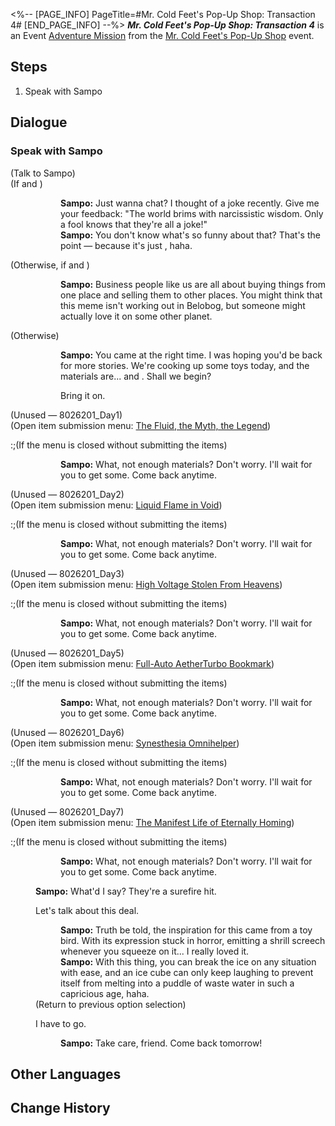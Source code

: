 <%-- [PAGE_INFO]
PageTitle=#Mr. Cold Feet's Pop-Up Shop: Transaction 4#
[END_PAGE_INFO] --%>
{{Stub|Dialogue.}}
{{Mission Infobox
|id            = 8026204
|title         = 
|image         = <!--Mission Mr. Cold Feet's Pop-Up Shop Transaction 4.png-->
|type          = Adventure
|event_name    = Mr. Cold Feet's Pop-Up Shop
|chapter       = 
|requirements  = [[Adventure Mission]] ''[[Mr. Cold Feet's Pop-Up Shop: Transaction 3]]'' completed
|summary       = <!--official mission summary from Fate's Atlas-->
|characters    = Sampo; Trailblazer
|startLocation = [[Jarilo-VI]] - [[Administrative District]]
|world         = Jarilo-VI
|area          = Administrative District
|prev          = Mr. Cold Feet's Pop-Up Shop: Transaction 3
|next          = Mr. Cold Feet's Pop-Up Shop: Transaction 5
|rewards       = Credit*1,000
}}
'''''Mr. Cold Feet's Pop-Up Shop: Transaction 4''''' is an Event [[Adventure Mission]] from the [[Mr. Cold Feet's Pop-Up Shop]] event.

==Steps==
# Speak with Sampo

<!--
==Gameplay Notes==

--><!--
==Trial Character==

-->
==Dialogue==
{{Stub Dialogue}}
===Speak with Sampo{{subst:void|<!--802620401-->}}===
{{Mission Description|type=adventure|location=Administrative District|Sampo is about to add some new treasures to the store... but before that, he still needs your help.}}
{{Dialogue Start}}

;(Talk to Sampo)
;(If {{cx}}<!--SubMission Finish: 802620103--> and {{cx}}<!--SubMission not Finish: 802620201-->)
::'''Sampo:''' Just wanna chat? I thought of a joke recently. Give me your feedback: "The world brims with narcissistic wisdom. Only a fool knows that they're all a joke!"
::'''Sampo:''' You don't know what's so funny about that? That's the point &mdash; because it's just {{Color|keyword|nobold=1|a joke}}, haha.
;(Otherwise, if {{cx}}<!--SubMission Finish: 802620203--> and {{cx}}<!--SubMission not Finish: 802620301-->)
::'''Sampo:''' Business people like us are all about buying things from one place and selling them to other places. You might think that this meme isn't working out in Belobog, but someone might actually love it on some other planet.
;(Otherwise)
::'''Sampo:''' You came at the right time. I was hoping you'd be back for more stories. We're cooking up some toys today, and the materials are... {{Color|keyword|nobold=1|Cores of Ice}} and {{Color|keyword|nobold=1|Solid Water}}. Shall we begin?
::{{DIcon|Arrow}} Bring it on.
:;(Open item submission menu&colon; [[Mr. Cold Feet's Pop-Up Shop/Product Plan#The Ice That Never Laughs|The Ice That Never Laughs]])
:;(If the menu is closed without submitting the items)
::'''Sampo:''' What, not enough materials? Don't worry. I'll wait for you to get some. Come back anytime.

;(Unused &mdash; 8026201_Day1)
;(Open item submission menu&colon; [[Mr. Cold Feet's Pop-Up Shop/Product Plan#The Fluid, the Myth, the Legend|The Fluid, the Myth, the Legend]])
:;(If the menu is closed without submitting the items)
::'''Sampo:''' What, not enough materials? Don't worry. I'll wait for you to get some. Come back anytime.

;(Unused &mdash; 8026201_Day2)
;(Open item submission menu&colon; [[Mr. Cold Feet's Pop-Up Shop/Product Plan#Liquid Flame in Void|Liquid Flame in Void]])
:;(If the menu is closed without submitting the items)
::'''Sampo:''' What, not enough materials? Don't worry. I'll wait for you to get some. Come back anytime.

;(Unused &mdash; 8026201_Day3)
;(Open item submission menu&colon; [[Mr. Cold Feet's Pop-Up Shop/Product Plan#High Voltage Stolen From Heavens|High Voltage Stolen From Heavens]])
:;(If the menu is closed without submitting the items)
::'''Sampo:''' What, not enough materials? Don't worry. I'll wait for you to get some. Come back anytime.

;(Unused &mdash; 8026201_Day5)
;(Open item submission menu&colon; [[Mr. Cold Feet's Pop-Up Shop/Product Plan#Full-Auto AetherTurbo Bookmark|Full-Auto AetherTurbo Bookmark]])
:;(If the menu is closed without submitting the items)
::'''Sampo:''' What, not enough materials? Don't worry. I'll wait for you to get some. Come back anytime.

;(Unused &mdash; 8026201_Day6)
;(Open item submission menu&colon; [[Mr. Cold Feet's Pop-Up Shop/Product Plan#Synesthesia Omnihelper|Synesthesia Omnihelper]])
:;(If the menu is closed without submitting the items)
::'''Sampo:''' What, not enough materials? Don't worry. I'll wait for you to get some. Come back anytime.

;(Unused &mdash; 8026201_Day7)
;(Open item submission menu&colon; [[Mr. Cold Feet's Pop-Up Shop/Product Plan#The Manifest Life of Eternally Homing|The Manifest Life of Eternally Homing]])
:;(If the menu is closed without submitting the items)
::'''Sampo:''' What, not enough materials? Don't worry. I'll wait for you to get some. Come back anytime.
:'''Sampo:''' What'd I say? They're a surefire hit.
:{{DIcon|Talk}} Let's talk about this deal.
::'''Sampo:''' Truth be told, the inspiration for this came from a toy bird. With its expression stuck in horror, emitting a shrill screech whenever you squeeze on it... I really loved it.
::'''Sampo:''' With this thing, you can break the ice on any situation with ease, and an ice cube can only keep laughing to prevent itself from melting into a puddle of waste water in such a capricious age, haha.
:;(Return to previous option selection)
:{{DIcon|Exit}} I have to go.
::'''Sampo:''' Take care, friend. Come back tomorrow!
{{Dialogue End}}

==Other Languages==
{{Other Languages
|en   = Mr. Cold Feet's Pop-Up Shop: Transaction 4
|zhs  = 寒腿叔叔的小店·第四单
|zht  = 寒腿叔叔的小店•第四單
|ja   = コールドフットマート・第4回
|ko   = 춥다리 아저씨의 가게·4차 주문
|es   = Tienda del Sr. Pies Fríos: Pedido 4
|fr   = Boutique de monsieur Patfroide - Transaction 4
|ru   = Лавка Дядюшки Мерзляка: Заказ четвёртый
|th   = ร้านคุณชายขาแข็ง: รายการที่ 4
|vi   = Tiệm Quý Ngài Chân Lạnh - Đơn Hàng 4
|de   = Herr Kaltfuß’ Laden: Transaktion 4
|id   = Toko Tuan Kaki Dingin: Transaksi 4
|pt   = Loja do Sr. Pé-Frio: Transação 4
}}

==Change History==
{{Change History|2.6}}
